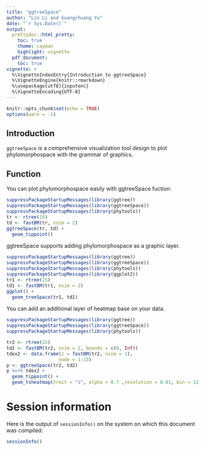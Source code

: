 ```yaml
---
title: "ggtreeSpace"
author: "Lin Li and Guangchuang Yu"
date: "`r Sys.Date()`"
output:
  prettydoc::html_pretty:
    toc: true
    theme: cayman
    highlight: vignette
  pdf_document:
    toc: true
vignette: >
  %\VignetteIndexEntry{Introduction to ggtreeSpace}
  %\VignetteEngine{knitr::rmarkdown}
  %\usepackage[utf8]{inputenc}
  %\VignetteEncoding{UTF-8}
---
```


```r
knitr::opts_chunk$set(echo = TRUE)
options(warn = -1)
```

## Introduction

`ggtreeSpace` is a comprehensive visualization tool design to plot phylomorphospace with the grammar of graphics.

## Function

You can plot phylomorphospace easily with ggtreeSpace fuction:

```r
suppressPackageStartupMessages(library(ggtree))
suppressPackageStartupMessages(library(ggtreeSpace))
suppressPackageStartupMessages(library(phytools))
tr <- rtree(15)
td <- fastBM(tr, nsim = 2)
ggtreeSpace(tr, td) +
  geom_tippoint()
```

ggtreeSpace supports adding phylomorphospace as a graphic layer.

```r
suppressPackageStartupMessages(library(ggtree))
suppressPackageStartupMessages(library(ggtreeSpace))
suppressPackageStartupMessages(library(phytools))
suppressPackageStartupMessages(library(ggplot2))
tr1 <- rtree(15)
td1 <- fastBM(tr1, nsim = 2)
ggplot() +
  geom_treeSpace(tr1, td1)
```


You can add an additional layer of heatmap base on your data.
```r
suppressPackageStartupMessages(library(ggtree))
suppressPackageStartupMessages(library(ggtreeSpace))
suppressPackageStartupMessages(library(phytools))

tr2 <- rtree(15)
td2 <- fastBM(tr2, nsim = 2, bounds = c(0, Inf))
tdex2 <- data.frame(z = fastBM(tr2, nsim = 1),
                   node = 1:15)
p <- ggtreeSpace(tr2, td2)
p %<+% tdex2 +
  geom_tippoint() +
  geom_tsheatmap(trait = "z", alpha = 0.7 ,resolution = 0.01, bin = 12)
```


# Session information

Here is the output of `sessionInfo()` on the system on which this document was compiled:

```r
sessionInfo()
```
